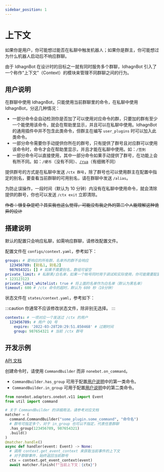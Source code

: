 ```yaml
---
sidebar_position: 1
---
```


# 上下文
如果你是用户，你可能想过能否在私聊中触发机器人；如果你是群主，你可能想过为什么机器人启动后不响应群聊。

由于 IdhagnBot 在设计时的目标之一就有同时服务多个群聊，IdhagnBot 引入了一个称作“上下文”（Context）的模块来管理不同群聊之间的行为。

## 用户说明
在群聊中使用 IdhagnBot，只能使用当前群聊里的命令，在私聊中使用 IdhagnBot，分这几种情况：

* 一部分命令会自动检测你是否加了可以使用对应命令的群，只要加的群有至少一个能使用该命令，就会在帮助里显示，并且可以在私聊中使用。IdhagnBot 的通用插件中并不包含此类命令，但群主在编写 `user_plugins` 时可以加入此类命令。
* 一部分命令需要你手动提供你所在的群号，只有提供了群号且对应群可以使用该命令时，命令才会在帮助里显示，并且才能在私聊中使用。如：<PlaceholderLink href="/docs/guide/plugins/sign">`/签到`</PlaceholderLink>
* 一部分命令可以直接使用，其中一部分命令如果手动提供了群号，在功能上会有所不同。如：<PlaceholderLink href="/docs/guide/plugins/coin">`/硬币`</PlaceholderLink>（没有不同）、[`/rua`](/docs/guide/plugins/meme_pic)（有细微不同）

提供群号的方式是在私聊中发送 `/ctx 群号`，除了群号也可以使用群主在配置中指定的别名，要查看当前群聊的可用别名，请在群聊中发送 `/alias`。

为防止误操作，一段时间（默认为 10 分钟）内没有在私聊中使用命令，就会清除提供的群号，你也可以发送 `/ctx exit` 立即清除。

~~作者：很复杂是吧？其实我也这么觉得，可能没有我之外的第二个人能理解这种诡异的设计~~

## 搭建说明
默认的配置只会响应私聊，如需响应群聊，请修改配置文件。

配置文件在 `configs/context.yaml`，参考如下：
```yaml
groups: # 要响应的所有群，名单外的群不会响应
  123456789: [别名1, 别名2]
  987654321: [] # 如果不需要别名，数组可留空
private_limit: # 私聊黑/白名单，如果一个帐号同时用于调试和实际使用，你可能需要配置这个功能
- 123123123
private_limit_whitelist: true # 将上面的名单作为白名单（默认为黑名单）
timeout: 600 # /ctx 命令的超时，默认为 600 秒（10分钟）
```

状态文件在 `states/context.yaml`，参考如下：

:::caution
你通常不应该修改状态文件，除非别无选择。
:::
```yaml
contexts: # 一项对应一个发送过 /ctx 的用户
  123456789: # 用户 QQ 号
    expire: '2022-03-28T20:29:51.850468' # 过期时间
    group: 987654321 # 当前 /ctx 群号
```

## 开发示例
[API 文档](/docs/api/util.context)

创建命令时，请使用 `CommandBuilder` 而非 `nonebot.on_command`。

* `CommandBuilder.has_group` 可用于配置[用户说明](#用户说明)中的第一类命令。
* `CommandBuilder.in_group` 可用于配置[用户说明](#用户说明)中的第二类命令。

```python
from nonebot.adapters.onebot.v11 import Event
from util import command

# 关于 CommandBuilder 的详细用法，请参考对应文档
matcher = (
  command.CommandBuilder("some_plugin.some_command", "命令名")
  # 群号可指定多个，对于 in_group 也可以不指定，代表任意群聊
  .has_group(123456789, 987654321)
  .build()
)
@matcher.handle()
async def handler(event: Event) -> None:
  # 调用 context.get_event_context 来获取当前事件的上下文
  # 对于群聊事件，始终返回当前群号
  ctx = context.get_event_context(event)
  await matcher.finish(f"当前上下文：{ctx}")
```
